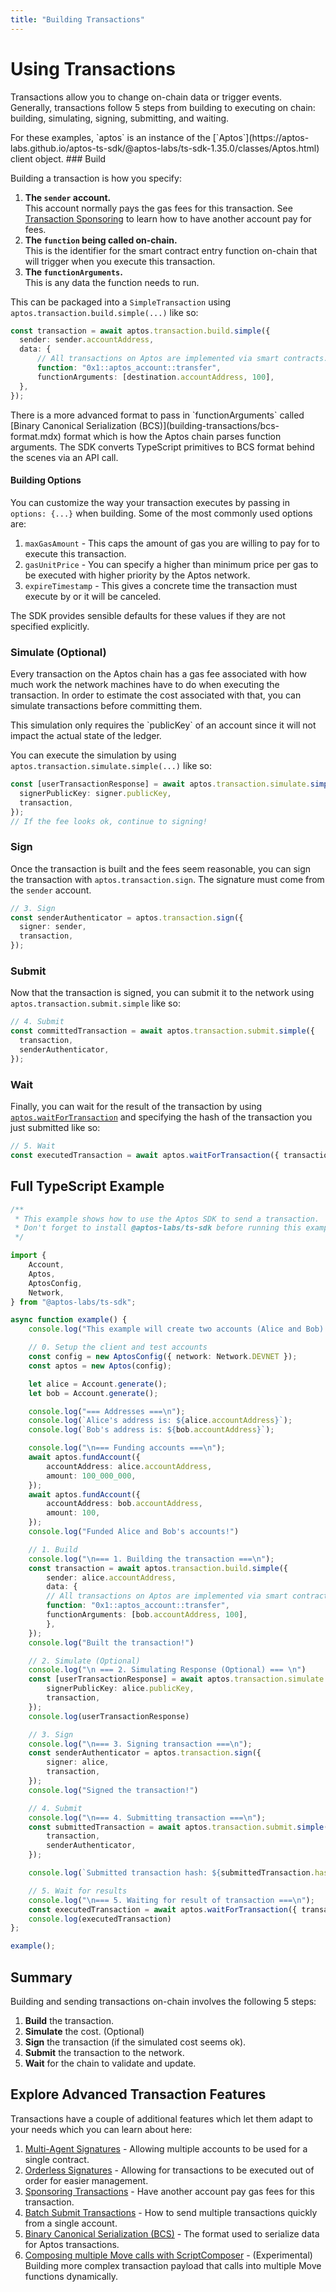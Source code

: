 ```yaml
---
title: "Building Transactions"
---
```




# Using Transactions

Transactions allow you to change on-chain data or trigger events. Generally, transactions follow 5 steps from building to executing on chain: building, simulating, signing, submitting, and waiting.

<Callout type="info">
For these examples, `aptos` is an instance of the [`Aptos`](https://aptos-labs.github.io/aptos-ts-sdk/@aptos-labs/ts-sdk-1.35.0/classes/Aptos.html) client object.
</Callout>

<Steps>
### Build

Building a transaction is how you specify:

1. **The `sender` account.** <br/>This account normally pays the gas fees for this transaction. See [Transaction Sponsoring](building-transactions/sponsoring-transactions.mdx) to learn how to have another account pay for fees.
2. **The `function` being called on-chain.** <br/>This is the identifier for the smart contract entry function on-chain that will trigger when you execute this transaction.
3. **The `functionArguments`.** <br/>This is any data the function needs to run.

This can be packaged into a `SimpleTransaction` using `aptos.transaction.build.simple(...)` like so:

```ts filename="build-a-transaction.ts"
const transaction = await aptos.transaction.build.simple({
  sender: sender.accountAddress,
  data: {
	  // All transactions on Aptos are implemented via smart contracts.
	  function: "0x1::aptos_account::transfer",
	  functionArguments: [destination.accountAddress, 100],
  },
});
```

<Callout type="info">
There is a more advanced format to pass in `functionArguments` called [Binary Canonical Serialization (BCS)](building-transactions/bcs-format.mdx) format which is how the Aptos chain parses function arguments. The SDK converts TypeScript primitives to BCS format behind the scenes via an API call.
</Callout>

#### Building Options

You can customize the way your transaction executes by passing in `options: {...}` when building. Some of the most commonly used options are:

1. `maxGasAmount` - This caps the amount of gas you are willing to pay for to execute this transaction.
2. `gasUnitPrice` - You can specify a higher than minimum price per gas to be executed with higher priority by the Aptos network.
3. `expireTimestamp` - This gives a concrete time the transaction must execute by or it will be canceled.

The SDK provides sensible defaults for these values if they are not specified explicitly.

### Simulate (Optional)

Every transaction on the Aptos chain has a gas fee associated with how much work the network machines have to do when executing the transaction. In order to estimate the cost associated with that, you can simulate transactions before committing them.

<Callout type="info">
This simulation only requires the `publicKey` of an account since it will not impact the actual state of the ledger.
</Callout>

You can execute the simulation by using `aptos.transaction.simulate.simple(...)` like so:

```ts filename="build-a-transaction.ts"
const [userTransactionResponse] = await aptos.transaction.simulate.simple({
  signerPublicKey: signer.publicKey,
  transaction,
});
// If the fee looks ok, continue to signing!
```

### Sign

Once the transaction is built and the fees seem reasonable, you can sign the transaction with `aptos.transaction.sign`. The signature must come from the `sender` account.

```ts filename="build-a-transaction.ts"
// 3. Sign
const senderAuthenticator = aptos.transaction.sign({
  signer: sender,
  transaction,
});
```

### Submit

Now that the transaction is signed, you can submit it to the network using `aptos.transaction.submit.simple` like so:

```ts filename="build-a-transaction.ts"
// 4. Submit
const committedTransaction = await aptos.transaction.submit.simple({
  transaction,
  senderAuthenticator,
});
```

### Wait

Finally, you can wait for the result of the transaction by using [`aptos.waitForTransaction`](https://aptos-labs.github.io/aptos-ts-sdk/@aptos-labs/ts-sdk-1.35.0/classes/Aptos.html#waitForTransaction) and specifying the hash of the transaction you just submitted like so:

```ts filename="build-a-transaction.ts"
// 5. Wait
const executedTransaction = await aptos.waitForTransaction({ transactionHash: committedTransaction.hash });
```
</Steps>

## Full TypeScript Example

```ts filename="build-a-transaction.ts"
/**
 * This example shows how to use the Aptos SDK to send a transaction.
 * Don't forget to install @aptos-labs/ts-sdk before running this example!
 */

import {
    Account,
    Aptos,
    AptosConfig,
    Network,
} from "@aptos-labs/ts-sdk";

async function example() {
    console.log("This example will create two accounts (Alice and Bob) and send a transaction transfering APT to Bob's account.");

    // 0. Setup the client and test accounts
    const config = new AptosConfig({ network: Network.DEVNET });
    const aptos = new Aptos(config);

    let alice = Account.generate();
    let bob = Account.generate();

    console.log("=== Addresses ===\n");
    console.log(`Alice's address is: ${alice.accountAddress}`);
    console.log(`Bob's address is: ${bob.accountAddress}`);

    console.log("\n=== Funding accounts ===\n");
    await aptos.fundAccount({
        accountAddress: alice.accountAddress,
        amount: 100_000_000,
    });
    await aptos.fundAccount({
        accountAddress: bob.accountAddress,
        amount: 100,
    });
    console.log("Funded Alice and Bob's accounts!")

    // 1. Build
    console.log("\n=== 1. Building the transaction ===\n");
    const transaction = await aptos.transaction.build.simple({
        sender: alice.accountAddress,
        data: {
        // All transactions on Aptos are implemented via smart contracts.
        function: "0x1::aptos_account::transfer",
        functionArguments: [bob.accountAddress, 100],
        },
    });
    console.log("Built the transaction!")

    // 2. Simulate (Optional)
    console.log("\n === 2. Simulating Response (Optional) === \n")
    const [userTransactionResponse] = await aptos.transaction.simulate.simple({
        signerPublicKey: alice.publicKey,
        transaction,
    });
    console.log(userTransactionResponse)

    // 3. Sign
    console.log("\n=== 3. Signing transaction ===\n");
    const senderAuthenticator = aptos.transaction.sign({
        signer: alice,
        transaction,
    });
    console.log("Signed the transaction!")

    // 4. Submit
    console.log("\n=== 4. Submitting transaction ===\n");
    const submittedTransaction = await aptos.transaction.submit.simple({
        transaction,
        senderAuthenticator,
    });

    console.log(`Submitted transaction hash: ${submittedTransaction.hash}`);

    // 5. Wait for results
    console.log("\n=== 5. Waiting for result of transaction ===\n");
    const executedTransaction = await aptos.waitForTransaction({ transactionHash: submittedTransaction.hash });
    console.log(executedTransaction)
};

example();
```

## Summary

Building and sending transactions on-chain involves the following 5 steps:
1. **Build** the transaction.
2. **Simulate** the cost. (Optional)
3. **Sign** the transaction (if the simulated cost seems ok).
4. **Submit** the transaction to the network.
5. **Wait** for the chain to validate and update.

## Explore Advanced Transaction Features

Transactions have a couple of additional features which let them adapt to your needs which you can learn about here:

1. [Multi-Agent Signatures](building-transactions/multi-agent-transactions.mdx) - Allowing multiple accounts to be used for a single contract.
2. [Orderless Signatures](building-transactions/orderless-transactions.mdx) - Allowing for transactions to be executed out of order for easier management.
3. [Sponsoring Transactions](building-transactions/sponsoring-transactions.mdx) - Have another account pay gas fees for this transaction.
4. [Batch Submit Transactions](building-transactions/batching-transactions.mdx) - How to send multiple transactions quickly from a single account.
5. [Binary Canonical Serialization (BCS)](building-transactions/bcs-format.mdx) - The format used to serialize data for Aptos transactions.
7. [Composing multiple Move calls with ScriptComposer](building-transactions/script-composer.mdx) - (Experimental) Building more complex transaction payload that calls into multiple Move functions dynamically.

